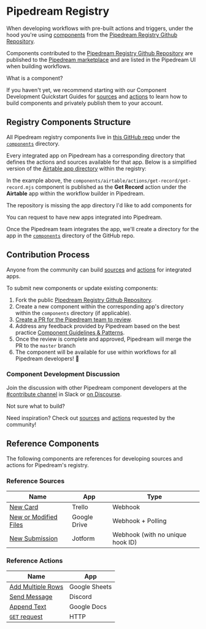 
# Pipedream Registry

When developing workflows with pre-built actions and triggers, under the hood you're using [components](/components/) from the [Pipedream Registry Github Repository](https://github.com/pipedreamhq/pipedream).

Components contributed to the [Pipedream Registry Github Repository](https://github.com/pipedreamhq/pipedream) are published to the [Pipedream marketplace](https://pipedream.com/apps) and are listed in
the Pipedream UI when building workflows.

<Callout type="info" emoji="ℹ️">
What is a component?

If you haven't yet, we recommend starting with our Component Development Quickstart Guides for [sources](/components/quickstart/nodejs/sources/)
and [actions](/components/quickstart/nodejs/actions/) to learn how to build components and privately publish them to your account.
</Callout>

## Registry Components Structure

All Pipedream registry components live in [this GitHub repo](https://github.com/PipedreamHQ/pipedream) under the [`components`](https://github.com/PipedreamHQ/pipedream/tree/master/components) directory.

Every integrated app on Pipedream has a corresponding directory that defines the actions and sources available for that app. Below is a simplified version of the [Airtable app directory](https://github.com/PipedreamHQ/pipedream/tree/master/components/airtable) within the registry:

<FileTree>
  <FileTree.Folder name="airtable" defaultOpen>
    <FileTree.File name="README.md" />
    <FileTree.File name="airtable.app.mjs" />
    <FileTree.File name="package.json" />
    <FileTree.Folder name="actions" defaultOpen>
      <FileTree.Folder name="get-record" defaultOpen>
        <FileTree.File name="get-record.mjs" />
      </FileTree.Folder>
    </FileTree.Folder>
    <FileTree.Folder name="node_modules" defaultOpen>
      <FileTree.File name="...here be dragons" />
    </FileTree.Folder>
    <FileTree.Folder name="sources" defaultOpen>
      <FileTree.Folder name="new-records" defaultOpen>
        <FileTree.File name="new-records.mjs" />
      </FileTree.Folder>
    </FileTree.Folder>
  </FileTree.Folder>
</FileTree>

In the example above, the `components/airtable/actions/get-record/get-record.mjs` component is published as the **Get Record** action under the **Airtable** app within the workflow builder in Pipedream.

<Callout type="info" emoji="ℹ️">
The repository is missing the app directory I'd like to add components for

You can request to have new apps integrated into Pipedream.

Once the Pipedream team integrates the app, we'll create a directory for the app in the [`components`](https://github.com/PipedreamHQ/pipedream/tree/master/components) directory of the GitHub repo.
</Callout>

## Contribution Process

Anyone from the community can build [sources](/sources/) and [actions](/components#actions) for integrated apps.

To submit new components or update existing components:

1. Fork the public [Pipedream Registry Github Repository](https://github.com/pipedreamhq/pipedream).
2. Create a new component within the corresponding app's directory within the `components` directory (if applicable).
3. [Create a PR for the Pipedream team to review](https://github.com/PipedreamHQ/pipedream/compare).
4. Address any feedback provided by Pipedream based on the best practice [Component Guidelines & Patterns](/components/guidelines/).
5. Once the review is complete and approved, Pipedream will merge the PR to the `master` branch
6. The component will be available for use within workflows for all Pipedream developers! 🎉

### Component Development Discussion

Join the discussion with other Pipedream component developers at the [#contribute channel](https://pipedream-users.slack.com/archives/C01E5KCTR16) in Slack or [on Discourse](https://pipedream.com/community/c/dev/11).

<Callout type="info" emoji="ℹ️">
Not sure what to build?

Need inspiration? Check out [sources](https://github.com/PipedreamHQ/pipedream/issues?q=is%3Aissue+is%3Aopen+%5BSOURCE%5D+in%3Atitle)
and [actions](https://github.com/PipedreamHQ/pipedream/issues?q=is%3Aissue+is%3Aopen+%5BACTION%5D+in%3Atitle+) requested by the community!
</Callout>

## Reference Components

The following components are references for developing sources and
actions for Pipedream's registry.

### Reference Sources

| Name                                                                                                                                                          | App          | Type                                         |
| ------------------------------------------------------------------------------------------------------------------------------------------------------------- | ------------ | -------------------------------------------- |
| [New Card](https://github.com/pipedreamhq/pipedream/blob/master/components/trello/sources/new-card/new-card.mjs)                                              | Trello       | Webhook                                      |
| [New or Modified Files](https://github.com/pipedreamhq/pipedream/blob/master/components/google_drive/sources/new-or-modified-files/new-or-modified-files.mjs) | Google Drive | Webhook + Polling                            |
| [New Submission](https://github.com/pipedreamhq/pipedream/blob/master/components/jotform/sources/new-submission/new-submission.mjs)                           | Jotform      | Webhook (with no unique hook ID)             |

### Reference Actions

| Name                                                                                                                                                  | App           |
| ----------------------------------------------------------------------------------------------------------------------------------------------------- | ------------- |
| [Add Multiple Rows](https://github.com/PipedreamHQ/pipedream/blob/master/components/google_sheets/actions/add-multiple-rows/add-multiple-rows.mjs)    | Google Sheets |
| [Send Message](https://github.com/PipedreamHQ/pipedream/blob/master/components/discord_webhook/actions/send-message/send-message.mjs)                 | Discord       |
| [Append Text](https://github.com/PipedreamHQ/pipedream/blob/master/components/google_docs/actions/append-text/append-text.mjs)                        | Google Docs   |
| [`GET` request](https://github.com/PipedreamHQ/pipedream/blob/master/components/http/actions/get-request/get-request.mjs)                             | HTTP          |
